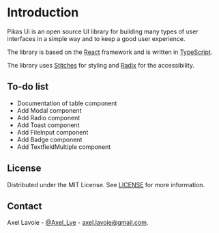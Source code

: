 
<NextSeo title="Introduction" />

# Introduction

Pikas Ui is an open source UI library for building many types of user interfaces in a simple way and to keep a good user experience.

The library is based on the [React](https://reactjs.org/) framework and is written in [TypeScript](https://www.typescriptlang.org/).

The library uses [Stitches](https://stitches.dev/) for styling and [Radix](https://www.radix-ui.com/) for the accessibility.

## To-do list

- Documentation of table component
- Add Modal component
- Add Radio component
- Add Toast component
- Add FileInput component
- Add Badge component
- Add TextfieldMultiple component

## License

Distributed under the MIT License. See [LICENSE](https://github.com/Achaak/pikas-ui/blob/main/LICENSE) for more information.

## Contact

Axel Lavoie - [@Axel_Lve](https://twitter.com/Axel_Lve) - [axel.lavoie@gmail.com](axel.lavoie@gmail.com).
